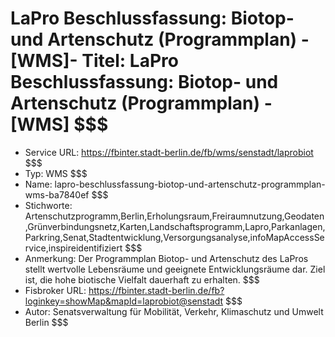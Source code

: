 # LaPro Beschlussfassung: Biotop- und Artenschutz (Programmplan) - [WMS]- Titel: LaPro Beschlussfassung: Biotop- und Artenschutz (Programmplan) - [WMS] $$$
- Service URL: https://fbinter.stadt-berlin.de/fb/wms/senstadt/laprobiot $$$
- Typ: WMS $$$
- Name: lapro-beschlussfassung-biotop-und-artenschutz-programmplan-wms-ba7840ef $$$
- Stichworte: Artenschutzprogramm,Berlin,Erholungsraum,Freiraumnutzung,Geodaten,Grünverbindungsnetz,Karten,Landschaftsprogramm,Lapro,Parkanlagen,Parkring,Senat,Stadtentwicklung,Versorgungsanalyse,infoMapAccessService,inspireidentifiziert $$$
- Anmerkung: Der Programmplan Biotop- und Artenschutz des LaPros stellt wertvolle Lebensräume und geeignete Entwicklungsräume dar. Ziel ist, die hohe biotische Vielfalt dauerhaft zu erhalten. $$$
- Fisbroker URL: https://fbinter.stadt-berlin.de/fb?loginkey=showMap&mapId=laprobiot@senstadt $$$
- Autor: Senatsverwaltung für Mobilität, Verkehr, Klimaschutz und Umwelt Berlin $$$
